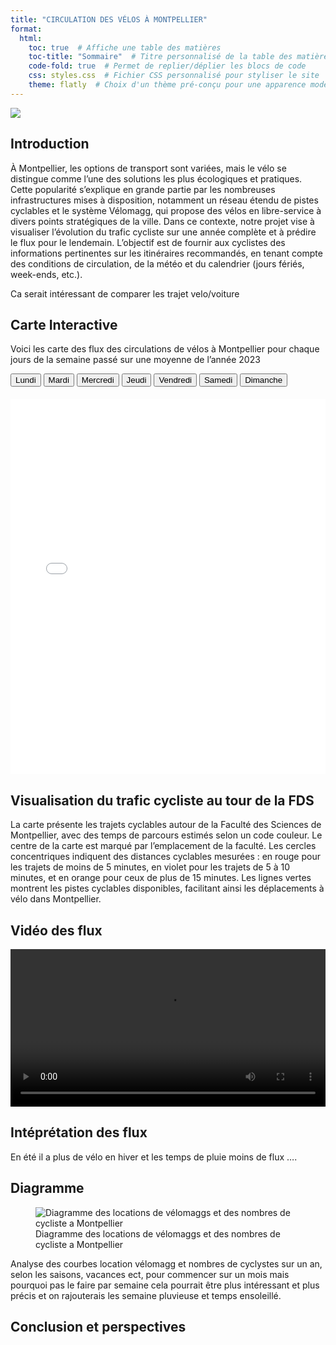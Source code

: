 ```yaml
---
title: "CIRCULATION DES VÉLOS À MONTPELLIER"
format:
  html:
    toc: true  # Affiche une table des matières
    toc-title: "Sommaire"  # Titre personnalisé de la table des matières
    code-fold: true  # Permet de replier/déplier les blocs de code
    css: styles.css  # Fichier CSS personnalisé pour styliser le site
    theme: flatly  # Choix d'un thème pré-conçu pour une apparence moderne
---
```


![ ](https://static.actu.fr/uploads/2020/09/montpellier-velo-piste-cyclable-960x640.jpg)

## Introduction

À Montpellier, les options de transport sont variées, mais le vélo se distingue comme l'une des solutions les plus écologiques et pratiques. Cette popularité s'explique en grande partie par les nombreuses infrastructures mises à disposition, notamment un réseau étendu de pistes cyclables et le système Vélomagg, qui propose des vélos en libre-service à divers points stratégiques de la ville. Dans ce contexte, notre projet vise à visualiser l'évolution du trafic cycliste sur une année complète et à prédire le flux pour le lendemain. L'objectif est de fournir aux cyclistes des informations pertinentes sur les itinéraires recommandés, en tenant compte des conditions de circulation, de la météo et du calendrier (jours fériés, week-ends, etc.).

Ca serait intéressant de comparer les trajet velo/voiture


## Carte Interactive

Voici les carte des flux des circulations de vélos à Montpellier pour chaque jours de la semaine passé sur une moyenne de l’année 2023
<div>
  <button onclick="changeMap('Lundi')">Lundi</button>
  <button onclick="changeMap('Mardi')">Mardi</button>
  <button onclick="changeMap('Mercredi')">Mercredi</button>
  <button onclick="changeMap('Jeudi')">Jeudi</button>
  <button onclick="changeMap('Vendredi')">Vendredi</button>
  <button onclick="changeMap('Samedi')">Samedi</button>
  <button onclick="changeMap('Dimanche')">Dimanche</button>
</div>

<div id="map-container" style="margin-top: 20px;">
  <iframe id="map-frame" src="carte/map_montpellier_Lundi.html" width="100%" height="600" style="border: none;"></iframe>
</div>

<script>
  function changeMap(day) {
    document.getElementById("map-frame").src = `carte/map_montpellier_${day}.html`;
  }
</script>



## Visualisation du trafic cycliste au tour de la FDS


La carte présente les trajets cyclables autour de la Faculté des Sciences de Montpellier, avec des temps de parcours estimés selon un code couleur. Le centre de la carte est marqué par l'emplacement de la faculté. Les cercles concentriques indiquent des distances cyclables mesurées : en rouge pour les trajets de moins de 5 minutes, en violet pour les trajets de 5 à 10 minutes, et en orange pour ceux de plus de 15 minutes. Les lignes vertes montrent les pistes cyclables disponibles, facilitant ainsi les déplacements à vélo dans Montpellier.


## Vidéo des flux

<video controls width="100%" height="auto">
  <source src="Video/bike_animation_with_routes.mp4">
</video>





## Intéprétation des flux 
En été il a plus de vélo en hiver et les temps de pluie moins de flux ....

## Diagramme
![Diagramme des locations de vélomaggs et des nombres de cycliste a Montpellier ](https://raw.githubusercontent.com/coralieromani/PROJET_2024/refs/heads/main/docs/Images/Diagrammecyclistesvelomaag.png)

Analyse des courbes location vélomagg et nombres de cyclystes sur un an, selon les saisons, vacances ect, pour commencer sur un mois mais pourquoi pas le faire par semaine cela pourrait être plus intéressant et plus précis et on rajouterais les semaine pluvieuse et temps ensoleillé.  

## Conclusion et perspectives

